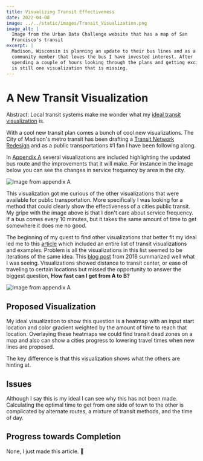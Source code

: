 ```yaml
---
title: Visualizing Transit Effectiveness
date: 2022-04-08
image: ../../static/images/Transit_Visualization.png
image_alt: |
  Image from the Urban Data Challenge website that has a map of San
  Francisco's transit
excerpt: |
  Madison, Wisconsin is planning an update to their bus lines and as a
  community member that loves the bus I have invested interest. After
  spending a couple of hours looking through the plans and getting excited their
  is still one visualization that is missing.
---
```


# A New Transit Visualization

Abstract: Local transit systems make me wonder what my [ideal transit visualization](#proposed-visualization) is.

With a cool new transit plan comes a bunch of cool new visualizations. The
City of Madison's metro
transit has been drafting a [Transit Network Redesign](https://www.cityofmadison.com/metro/routes-schedules/transit-network-redesign) and as a public
transportations #1 fan I have been following along.

In [Appendix A](https://madison.legistar.com/View.ashx?M=F&ID=10441388&GUID=5805ED65-B6CC-495D-9F58-461C3183203D)
several visualizations are included highlighting the updated bus route and
the improvements that it will make. For instance in the image below you can see the changes in service frequency by area
in the city.

![Image from appendix A](../../static/images/Plan_Image.png)

This visualization got me curious of the other visualizations that were available for public transportation. More specifically
I was looking for a method that could clearly show the effectiveness of a cities public transit. My gripe with the image
above is that I don't care about service frequency. If a bus comes every 10 minutes, but it takes the same amount of time to get
somewhere it does me no good.

The beginning of my quest to find other visualizations that better fit my ideal led me to this [article](https://medium.com/@stevepepple/visualizing-better-transportation-data-tools-e48b8317a21c)
which included an entire list of transit visualizations and examples. Problem is all the visualizations in this list seemed to be iterations of the same idea.
This [blog post](https://www.esri.com/arcgis-blog/products/network-analyst/analytics/cool-tools-for-analysis-with-public-transit-data/) from 2016
summarized well what I was seeing. Visualizations showed distance to transit center, or ease of traveling to certain locations but missed the
opportunity to answer the biggest question, **How fast can I get from A to B?**

![Image from appendix A](../../static/images/ChicagoLibraryAccess.png)

## Proposed Visualization

My ideal visualization to show this question is a heatmap with an input start location and color gradient weighted by the amount of
time to reach that location. Overlaying these heatmaps we could find transit dead zones on a map and also can show a cities
progress to lowering travel times when new lines are proposed.

The key difference is that this visualization shows what the others are hinting at.

## Issues

Although I say this is my ideal I can see why this has not been made. Calculating the optimal time to get from one side of town to
the other is complicated by alternate routes, a mixture of transit methods, and the time of day.

## Progress towards Completion

None, I just made this article. 🤷


